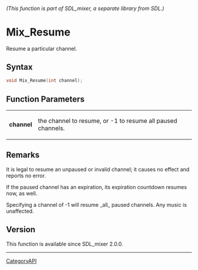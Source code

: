 ====== (This function is part of SDL_mixer, a separate library from SDL.) ======
= Mix_Resume =

Resume a particular channel.

== Syntax ==

<syntaxhighlight lang='c'>
void Mix_Resume(int channel);
</syntaxhighlight>

== Function Parameters ==

{|
|'''channel'''
|the channel to resume, or -1 to resume all paused channels.
|}

== Remarks ==

It is legal to resume an unpaused or invalid channel; it causes no effect
and reports no error.

If the paused channel has an expiration, its expiration countdown resumes
now, as well.

Specifying a channel of -1 will resume _all_ paused channels. Any music is
unaffected.

== Version ==

This function is available since SDL_mixer 2.0.0.

----
[[CategoryAPI]]


